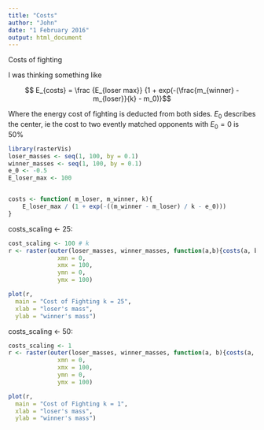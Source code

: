 ```yaml
---
title: "Costs"
author: "John"
date: "1 February 2016"
output: html_document
---
```


Costs of fighting

I was thinking something like

$$ E_{costs} = \frac {E_{loser max}} {1 + exp(-(\frac{m_{winner} - m_{loser}}{k} - m_0)}$$

Where the energy cost of fighting is deducted from both sides.
$E_0$ describes the center, ie the cost to two evently matched opponents with $E_0 = 0$ is 50% 

```r
library(rasterVis)
loser_masses <- seq(1, 100, by = 0.1)
winner_masses <- seq(1, 100, by = 0.1)
e_0 <- -0.5
E_loser_max <- 100


costs <- function( m_loser, m_winner, k){
    E_loser_max / (1 + exp(-((m_winner - m_loser) / k - e_0)))
}
```
costs_scaling <- 25:
```R
cost_scaling <- 100 # k 
r <- raster(outer(loser_masses, winner_masses, function(a,b){costs(a, b, cost_scaling)}), 
              xmn = 0,
              xmx = 100,
              ymn = 0,
              ymx = 100)

plot(r, 
  main = "Cost of Fighting k = 25", 
  xlab = "loser's mass",
  ylab = "winner's mass")
```


costs_scaling <- 50:
```R
costs_scaling <- 1
r <- raster(outer(loser_masses, winner_masses, function(a, b){costs(a, b, cost_scaling)}),
              xmn = 0,
              xmx = 100,
              ymn = 0,
              ymx = 100)

plot(r,
  main = "Cost of Fighting k = 1", 
  xlab = "loser's mass",
  ylab = "winner's mass")

```
